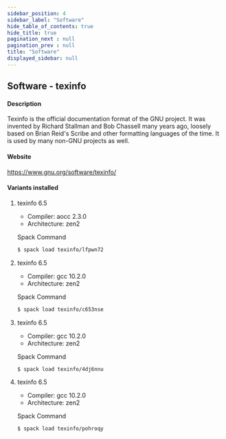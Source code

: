 ```yaml
---
sidebar_position: 4
sidebar_label: "Software"
hide_table_of_contents: true
hide_title: true
pagination_next : null
pagination_prev : null
title: "Software"
displayed_sidebar: null
---
```


## Software - texinfo


#### Description
Texinfo is the official documentation format of the GNU project. It was invented by Richard Stallman and Bob Chassell many years ago, loosely based on Brian Reid's Scribe and other formatting languages of the time. It is used by many non-GNU projects as well.

#### Website
https://www.gnu.org/software/texinfo/

#### Variants installed

1. texinfo 6.5

    - Compiler: aocc 2.3.0
    - Architecture: zen2

    Spack Command
    ```bash
    $ spack load texinfo/lfpwn72
    ```

2. texinfo 6.5

    - Compiler: gcc 10.2.0
    - Architecture: zen2

    Spack Command
    ```bash
    $ spack load texinfo/c653nse
    ```

3. texinfo 6.5

    - Compiler: gcc 10.2.0
    - Architecture: zen2

    Spack Command
    ```bash
    $ spack load texinfo/4dj6nnu
    ```

4. texinfo 6.5

    - Compiler: gcc 10.2.0
    - Architecture: zen2

    Spack Command
    ```bash
    $ spack load texinfo/pohroqy
    ```
